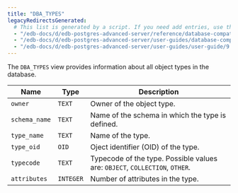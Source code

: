 ```yaml
---
title: "DBA_TYPES"
legacyRedirectsGenerated:
  # This list is generated by a script. If you need add entries, use the `legacyRedirects` key.
  - "/edb-docs/d/edb-postgres-advanced-server/reference/database-compatibility-for-oracle-developers-reference-guide/9.6/Database_Compatibility_for_Oracle_Developers_Reference_Guide.1.160.html"
  - "/edb-docs/d/edb-postgres-advanced-server/user-guides/database-compatibility-for-oracle-developers-guide/9.5/Database_Compatibility_for_Oracle_Developers_Guide.1.272.html"
  - "/edb-docs/d/edb-postgres-advanced-server/user-guides/user-guide/9.5/EDB_Postgres_Enterprise_Guide.1.218.html"
---
```


<div id="dba_types" class="registered_link"></div>

The `DBA_TYPES` view provides information about all object types in the database.

| Name          | Type      | Description                                                                    |
| ------------- | --------- | ------------------------------------------------------------------------------ |
| `owner`       | `TEXT`    | Owner of the object type.                                                  |
| `schema_name` | `TEXT`    | Name of the schema in which the type is defined.                           |
| `type_name`   | `TEXT`    | Name of the type.                                                          |
| `type_oid`    | `OID`     | Oject identifier (OID) of the type.                                       |
| `typecode`    | `TEXT`    | Typecode of the type. Possible values are: `OBJECT`, `COLLECTION`, `OTHER`. |
| `attributes`  | `INTEGER` | Number of attributes in the type.                                          |
